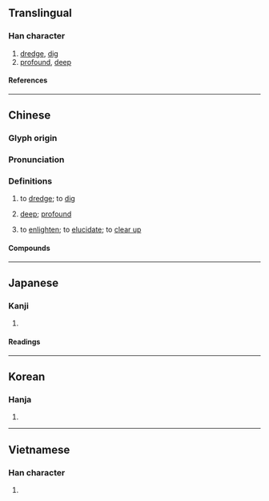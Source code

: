{{also|浚}}
{{character info}}
==Translingual==

===Han character===
{{Han char|rn=85|rad=水|as=14|sn=17|four=31168|canj=EYBU|ids=⿰氵睿}}

# [[dredge]], [[dig]]
# [[profound]], [[deep]]

====References====
{{Han ref|kx=0657.060|dkj=18524|dj=1067.100|hdz=31769.010|uh=6FEC}}

----

==Chinese==
{{zh-forms|alt=𣽊,䜭}}

===Glyph origin===
{{Han etym}}

===Pronunciation===
{{zh-pron
|m=jùn
|m-s=
|dg=
|c=zeon6,zeon3,seon3
|c-t=
|g=
|h=pfs=
|j=
|mb=
|md=
|mn=
|mn-t=
|w=
|x=
|mc=y
|oc=y
|cat=v,a
}}

===Definitions===
{{head|zh|Han character}}

# {{zh-alt-lb|浚}} to [[dredge]]; to [[dig]] {{gl|a waterway, well, etc.}}
# {{zh-alt-lb|浚}} [[deep]]; [[profound]]
# {{zh-o}} to [[enlighten]]; to [[elucidate]]; to [[clear up]]

====Compounds====
{{zh-der|修濬|疏濬|濬哲|開濬|濬渠|濬壑}}

----

==Japanese==

===Kanji===
{{ja-kanji|grade=|rs=水14}}

# {{rfdef|ja|sort=水14}}

====Readings====
{{ja-readings
|goon=しゅん
|kanon=しゅん
|kun=さら-う
|nanori=ふかし
}}

----

==Korean==

===Hanja===
{{ko-hanja|준}}

# {{rfdef|ko|sort=水14}}

----

==Vietnamese==

===Han character===
{{vi-readings|rs=水14|reading=tuấn}}

# {{rfdef|vi|sort=水14}}